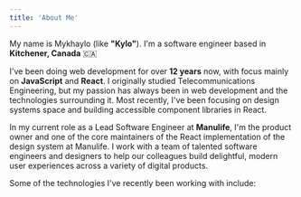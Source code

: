 ```yaml
---
title: 'About Me'
---
```


My name is <span className="accent">Mykhaylo</span> (like **"Kylo"**). I'm a software engineer based in **Kitchener, Canada** 🇨🇦

I've been doing web development for over **12 years** now, with focus mainly on **JavaScript** and **React**. I originally studied Telecommunications Engineering, but my passion has always been in web development and the technologies surrounding it.
Most recently, I've been focusing on <span className="accent">design systems</span> space and building accessible component libraries in <span className="accent">React</span>.

In my current role as a <span className="accent">Lead Software Engineer</span> at **Manulife**, I'm the product owner and one of the core maintainers of the React implementation of the design system at Manulife. I work with a team of talented software engineers and designers to help our colleagues build delightful, modern user experiences across a variety of digital products.

Some of the technologies I've recently been working with include:
